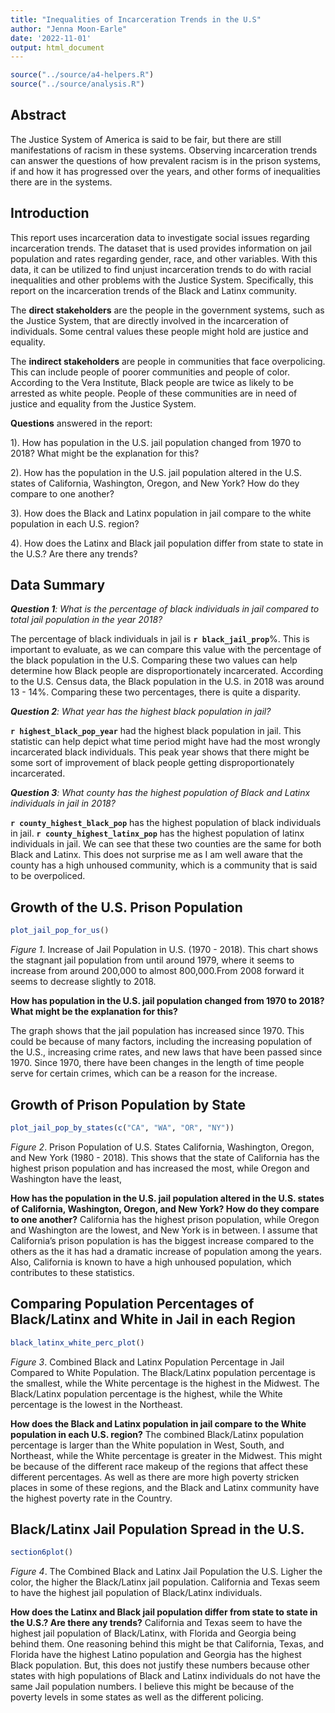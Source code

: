 ```yaml
---
title: "Inequalities of Incarceration Trends in the U.S"
author: "Jenna Moon-Earle"
date: '2022-11-01'
output: html_document
---
```


```r
source("../source/a4-helpers.R")
source("../source/analysis.R")
```

## Abstract 
The Justice System of America is said to be fair, but there are still manifestations of racism in these systems. Observing incarceration trends can answer the questions of how prevalent racism is in the prison systems, if and how it has progressed over the years, and other forms of inequalities there are in the systems.  

## Introduction 
This report uses incarceration data to investigate social issues regarding incarceration trends. The dataset that is used provides information on jail population and rates regarding gender, race, and other variables. With this data, it can be utilized to find unjust incarceration trends to do with racial inequalities and other problems with the Justice System. Specifically, this report on the incarceration trends of the Black and Latinx community. 

The **direct stakeholders** are the people in the government systems, such as the Justice System, that are directly involved in the incarceration of individuals. Some central values these people might hold are justice and equality.

The **indirect stakeholders** are people in communities that face overpolicing. This can include people of poorer communities and people of color. According to the Vera Institute, Black people are twice as likely to be arrested as white people. People of these communities are in need of justice and equality from the Justice System. 


 **Questions** answered in the report:
 
 1). How has population in the U.S. jail population changed from 1970 to 2018? What might be the explanation for this?
 
 2). How has the population in the U.S. jail population altered in the U.S. states of California, Washington, Oregon, and New York? How do they compare to one another?
 
 3). How does the Black and Latinx population in jail compare to the white population in each U.S. region?
 
 4). How does the Latinx and Black jail population differ from state to state in the U.S.? Are there any trends?
 
## Data Summary 
_**Question 1**: What is the percentage of black individuals in jail compared to total jail population in the year 2018?_

The percentage of black individuals in jail is **`r black_jail_prop`**%. This is important to evaluate, as we can compare this value with the percentage of the black population in the U.S. Comparing these two values can help determine how Black people are disproportionately incarcerated. According to the U.S. Census data, the Black population in the U.S. in 2018 was around 13 - 14%. Comparing these two percentages, there is quite a disparity. 


_**Question 2**: What year has the highest black population in jail?_

**`r highest_black_pop_year`** had the highest black population in jail. This statistic can help depict what time period might have had the most wrongly incarcerated black individuals. This peak year shows that there might be some sort of improvement of black people getting disproportionately incarcerated. 


_**Question 3**: What county has the highest population of Black and Latinx individuals in jail in 2018?_

**`r county_highest_black_pop`** has the highest population of black individuals in jail. 
**`r county_highest_latinx_pop`** has the highest population of latinx individuals in jail. We can see that these two counties are the same for both Black and Latinx. This does not surprise me as I am well aware that the county has a high unhoused community, which is a community that is said to be overpoliced. 


## Growth of the U.S. Prison Population
```r
plot_jail_pop_for_us()
```
_Figure 1_. Increase of Jail Population in U.S. (1970 - 2018). This chart shows the stagnant jail population from until around 1979, where it seems to increase from around 200,000 to almost 800,000.From 2008 forward it seems to decrease slightly to 2018. 

**How has population in the U.S. jail population changed from 1970 to 2018? What might be the explanation for this?** 

The graph shows that the jail population has increased since 1970. This could be because of many factors, including the increasing population of the U.S., increasing crime rates, and new laws that have been passed since 1970. Since 1970, there have been changes in the length of time people serve for certain crimes, which can be a reason for the increase. 

## Growth of Prison Population by State
```r
plot_jail_pop_by_states(c("CA", "WA", "OR", "NY"))
```
_Figure 2_. Prison Population of U.S. States California, Washington, Oregon, and New York (1980 - 2018). This shows that the state of California has the highest prison population and has increased the most, while Oregon and Washington have the least,


**How has the population in the U.S. jail population altered in the U.S. states of California, Washington, Oregon, and New York? How do they compare to one another?**
California has the highest prison population, while Oregon and Washington are the lowest, and New York is in between. I assume that California's prison population is has the biggest increase compared to the others as the it has had a dramatic increase of population among the years. Also, California is known to have a high unhoused population, which contributes to these statistics. 

## Comparing Population Percentages of Black/Latinx and White in Jail in each Region
```r
black_latinx_white_perc_plot()
```
_Figure 3_. Combined Black and Latinx Population Percentage in Jail Compared to White Population. The Black/Latinx population percentage is the smallest, while the White percentage is the highest in the Midwest. The Black/Latinx population percentage is the highest, while the White percentage is the lowest in the Northeast. 

**How does the Black and Latinx population in jail compare to the White population in each U.S. region?**
The combined Black/Latinx population percentage is larger than the White population in West, South, and Northeast, while the White percentage is greater in the Midwest. This might be because of the different race makeup of the regions that affect these different percentages. As well as there are more high poverty stricken places in some of these regions, and the Black and Latinx community have the highest poverty rate in the Country. 

## Black/Latinx Jail Population Spread in the U.S. 
```r
section6plot()
```
_Figure 4_. The Combined Black and Latinx Jail Population the U.S. Ligher the color, the higher the Black/Latinx jail population. California and Texas seem to have the highest jail population of Black/Latinx individuals. 

**How does the Latinx and Black jail population differ from state to state in the U.S.? Are there any trends?** 
California and Texas seem to have the highest jail population of Black/Latinx, with Florida and Georgia being behind them. One reasoning behind this might be that California, Texas, and Florida have the highest Latino population and Georgia has the highest Black population. But, this does not justify these numbers because other states with high populations of Black and Latinx individuals do not have the same Jail population numbers. I believe this might be because of the poverty levels in some states as well as the different policing. 


